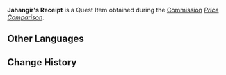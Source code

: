 {{Item Infobox
|id           = 120122
|image        = Item Informant Code Chart.png
|type         = Quest Items
|description  = A receipt you got from Jahangir. It can be used to collect goods purchased from Jahangir.
|source1      = [[Price Comparison]]
}}
'''Jahangir's Receipt''' is a Quest Item obtained during the [[Commission]] ''[[Price Comparison]]''.

==Other Languages==
{{Other Languages
|default_hidden = 1
|en      = Jahangir's Receipt
|zhs     = 贾汉吉尔的收货单
|zhs_rm  = Jiǎhànjí'ěr de Shōuhuòdān
|zht     = 賈漢吉爾的收貨單
|zht_rm  = Jiǎhànjí'ěr de Shōuhuòdān
|ja      = ジャハンギルからの領収書
|ja_rm   = Jahangiru kara no Ryoushuusho
|ko      = 자한기르의 화물 영수증
|ko_rm   = Jahan'gireu-ui Hwamul Yeongsujeung
|es      = Recibo de Jahangir
|fr      = Reçu de Jahangir
|ru      = Расписка Джахангира
|th      = ใบเสร็จของ Jahangir
|th_rm   = 
|vi      = Biên Nhận Của Jahangir
|de      = Jahangirs Empfangsberechtigung
|id      = Tanda Terima Jahangir
|pt      = Recibo de Jahangir
|tr      = Jahangir'in Makbuzu
|it      = Ricevuta di Jahangir
}}

==Change History==
{{Change History|3.1}}